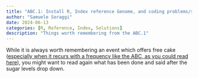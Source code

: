 ```yaml
---
title: "ABC.1: Install R, Index reference Genome, and coding problems/solutions"
author: "Samuele Soraggi"
date: 2024-06-13
categories: [R, Reference, Index, Solutions]
description: "Things worth remembering from the ABC.1"
---
```


While it is always worth remembering an event which offers free cake ([especially when it recurs with a frequency like the ABC, as you could read here](https://louwalker.com/wp-content/uploads/2020/01/Its-time-to-rethink-office-cake-Jan-2018.pdf)), you might want to read again what has been done and said after the sugar levels drop down. 
